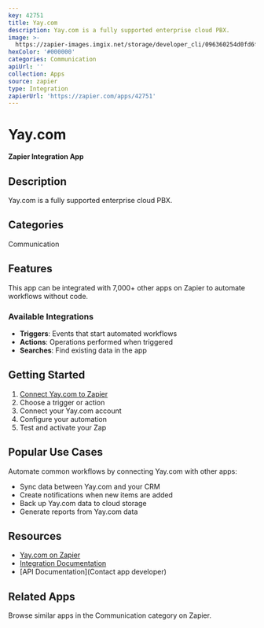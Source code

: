 ```yaml
---
key: 42751
title: Yay.com
description: Yay.com is a fully supported enterprise cloud PBX.
image: >-
  https://zapier-images.imgix.net/storage/developer_cli/096360254d0fd6fbbbdc9df5e7e13ed4_2.png?auto=format%2Ccompress&ixlib=python-3.0.0&q=50
hexColor: '#000000'
categories: Communication
apiUrl: ''
collection: Apps
source: zapier
type: Integration
zapierUrl: 'https://zapier.com/apps/42751'
---
```

# Yay.com

**Zapier Integration App**

## Description

Yay.com is a fully supported enterprise cloud PBX.

## Categories

Communication

## Features

This app can be integrated with 7,000+ other apps on Zapier to automate workflows without code.

### Available Integrations

- **Triggers**: Events that start automated workflows
- **Actions**: Operations performed when triggered
- **Searches**: Find existing data in the app

## Getting Started

1. [Connect Yay.com to Zapier](https://zapier.com/apps/42751)
2. Choose a trigger or action
3. Connect your Yay.com account
4. Configure your automation
5. Test and activate your Zap

## Popular Use Cases

Automate common workflows by connecting Yay.com with other apps:

- Sync data between Yay.com and your CRM
- Create notifications when new items are added
- Back up Yay.com data to cloud storage
- Generate reports from Yay.com data

## Resources

- [Yay.com on Zapier](https://zapier.com/apps/42751)
- [Integration Documentation](https://zapier.com/apps/42751/integrations)
- [API Documentation](Contact app developer)

## Related Apps

Browse similar apps in the Communication category on Zapier.
